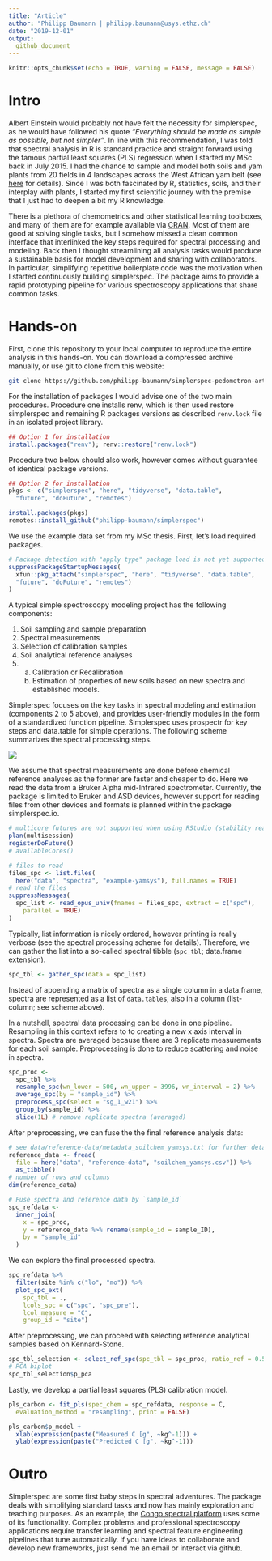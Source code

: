 ```yaml
---
title: "Article"
author: "Philipp Baumann | philipp.baumann@usys.ethz.ch"
date: "2019-12-01"
output: 
  github_document
---
```


```r
knitr::opts_chunk$set(echo = TRUE, warning = FALSE, message = FALSE)
```

# Intro

Albert Einstein would probably not have felt the necessity for simplerspec, as he would have followed his quote *"Everything should be made as simple as possible, but not simpler"*. In line with this recommendation, I was told that spectral analysis in R is standard practice and straight forward using the famous partial least squares (PLS) regression when I started my MSc back in July 2015. I had the chance to sample and model both soils and yam plants from 20 fields in 4 landscapes across the West African yam belt (see [here](http://yamsys.org) for details). Since I was both fascinated by R, statistics, soils, and their interplay with plants, I started my first scientific journey with the premise that I just had to deepen a bit my R knowledge.

There is a plethora of chemometrics and other statistical learning toolboxes, and many of them are for example available via [CRAN](https://cran.r-project.org/). Most of them are good at solving single tasks, but I somehow missed a clean common interface that interlinked the key steps required for spectral processing and modeling. Back then I thought streamlining all analysis tasks would produce a sustainable basis for model development and sharing with collaborators. In particular, simplifying repetitive boilerplate code was the motivation when I started continuously building simplerspec. The package aims to provide a rapid prototyping pipeline for various spectroscopy applications that share common tasks.


# Hands-on

First, clone this repository to your local computer to reproduce the entire analysis in this hands-on. You can download a compressed archive manually, or use git to clone from this website:

```bash
git clone https://github.com/philipp-baumann/simplerspec-pedometron-article.git
```

For the installation of packages I would advise one of the two main procedures. Procedure one installs renv, which is then used restore simplerspec and remaining R packages versions as described `renv.lock` file in an isolated project library.

```r
## Option 1 for installation
install.packages("renv"); renv::restore("renv.lock")
```

Procedure two below should also work, however comes without guarantee of identical package versions.

```r
## Option 2 for installation
pkgs <- c("simplerspec", "here", "tidyverse", "data.table",
  "future", "doFuture", "remotes")
```
```r
install.packages(pkgs)
remotes::install_github("philipp-baumann/simplerspec")
```

We use the example data set from my MSc thesis. First, let's load required packages.

```r
# Package detection with "apply type" package load is not yet supported in renv
suppressPackageStartupMessages(
  xfun::pkg_attach("simplerspec", "here", "tidyverse", "data.table",
  "future", "doFuture", "remotes")
)
```

A typical simple spectroscopy modeling project has the following components:

1. Soil sampling and sample preparation
2. Spectral measurements
3. Selection of calibration samples
4. Soil analytical reference analyses
5. 
    a. Calibration or Recalibration
    b. Estimation of properties of new soils based on new spectra and established models.

Simplerspec focuses on the key tasks in spectral modeling and estimation (components 2 to 5 above), and provides user-friendly modules in the form of a standardized function pipeline. Simplerspec uses prospectr for key steps and data.table for simple operations. The following scheme summarizes the spectral processing steps.

![](img/simplerspec-read-proc-tibble.png)<!-- -->

We assume that spectral measurements are done before chemical reference analyses as the former are faster and cheaper to do. Here we read the data from a Bruker Alpha mid-Infrared spectrometer. Currently, the package is limited to Bruker and ASD devices, however support for reading files from other devices and formats is planned within the package simplerspec.io.

```r
# multicore futures are not supported when using RStudio (stability reasons)
plan(multisession)
registerDoFuture()
# availableCores()

# files to read
files_spc <- list.files(
  here("data", "spectra", "example-yamsys"), full.names = TRUE)
# read the files
suppressMessages(
  spc_list <- read_opus_univ(fnames = files_spc, extract = c("spc"),
    parallel = TRUE)
)
```

Typically, list information is nicely ordered, however printing is really verbose (see the spectral processing scheme for details).
Therefore, we can gather the list into a so-called spectral tibble (`spc_tbl`; data.frame extension).

```r
spc_tbl <- gather_spc(data = spc_list)
```

Instead of appending a matrix of spectra as a single column in a data.frame, spectra are represented as a list of `data.table`s, also in a column (list-column; see scheme above).

In a nutshell, spectral data processing can be done in one pipeline. Resampling in this context refers to to creating a new x axis interval in spectra. Spectra are averaged because there are 3 replicate measurements for each soil sample. Preprocessing is done to reduce scattering and noise in spectra.

```r
spc_proc <- 
  spc_tbl %>%
  resample_spc(wn_lower = 500, wn_upper = 3996, wn_interval = 2) %>%
  average_spc(by = "sample_id") %>%
  preprocess_spc(select = "sg_1_w21") %>%
  group_by(sample_id) %>%
  slice(1L) # remove replicate spectra (averaged)
```

After preprocessing, we can fuse the the final reference analysis data:

```r
# see data/reference-data/metadata_soilchem_yamsys.txt for further details
reference_data <- fread(
  file = here("data", "reference-data", "soilchem_yamsys.csv")) %>%
  as_tibble()
# number of rows and columns
dim(reference_data)
```

```r
# Fuse spectra and reference data by `sample_id`
spc_refdata <- 
  inner_join(
    x = spc_proc,
    y = reference_data %>% rename(sample_id = sample_ID),
    by = "sample_id"
  )
```

We can explore the final processed spectra.

```r
spc_refdata %>%
  filter(site %in% c("lo", "mo")) %>% 
  plot_spc_ext(
    spc_tbl = .,
    lcols_spc = c("spc", "spc_pre"),
    lcol_measure = "C",
    group_id = "site")
```

After preprocessing, we can proceed with selecting reference analytical samples based on Kennard-Stone.

```r
spc_tbl_selection <- select_ref_spc(spc_tbl = spc_proc, ratio_ref = 0.5)
# PCA biplot
spc_tbl_selection$p_pca
```

Lastly, we develop a partial least squares (PLS) calibration model.

```r
pls_carbon <- fit_pls(spec_chem = spc_refdata, response = C,
  evaluation_method = "resampling", print = FALSE)
```

```r
pls_carbon$p_model +
  xlab(expression(paste("Measured C [g", ~kg^-1))) +
  ylab(expression(paste("Predicted C [g", ~kg^-1)))
```


# Outro

Simplerspec are some first baby steps in spectral adventures. The package deals with simplifying standard tasks and now has mainly exploration and teaching purposes. As an example, the [Congo spectral platform](https://sae-interactive-data.ethz.ch/simplerspec.drc/) uses some of its functionality. Complex problems and professional spectroscopy applications require transfer learning and spectral feature engineering pipelines that tune automatically. If you have ideas to collaborate and develop new frameworks, just send me an email or interact via github.
